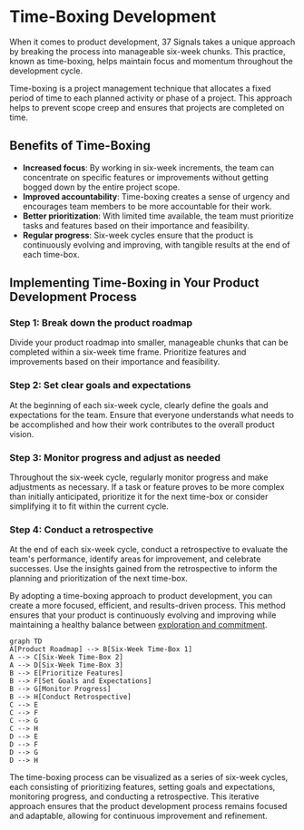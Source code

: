 
# Time-Boxing Development

When it comes to product development, 37 Signals takes a unique approach by breaking the process into manageable six-week chunks. This practice, known as time-boxing, helps maintain focus and momentum throughout the development cycle.

<Callout type="info">
Time-boxing is a project management technique that allocates a fixed period of time to each planned activity or phase of a project. This approach helps to prevent scope creep and ensures that projects are completed on time.
</Callout>

## Benefits of Time-Boxing

- **Increased focus**: By working in six-week increments, the team can concentrate on specific features or improvements without getting bogged down by the entire project scope.
- **Improved accountability**: Time-boxing creates a sense of urgency and encourages team members to be more accountable for their work.
- **Better prioritization**: With limited time available, the team must prioritize tasks and features based on their importance and feasibility.
- **Regular progress**: Six-week cycles ensure that the product is continuously evolving and improving, with tangible results at the end of each time-box.

## Implementing Time-Boxing in Your Product Development Process

<Steps>

### Step 1: Break down the product roadmap

Divide your product roadmap into smaller, manageable chunks that can be completed within a six-week time frame. Prioritize features and improvements based on their importance and feasibility.

### Step 2: Set clear goals and expectations

At the beginning of each six-week cycle, clearly define the goals and expectations for the team. Ensure that everyone understands what needs to be accomplished and how their work contributes to the overall product vision.

### Step 3: Monitor progress and adjust as needed

Throughout the six-week cycle, regularly monitor progress and make adjustments as necessary. If a task or feature proves to be more complex than initially anticipated, prioritize it for the next time-box or consider simplifying it to fit within the current cycle.

### Step 4: Conduct a retrospective

At the end of each six-week cycle, conduct a retrospective to evaluate the team's performance, identify areas for improvement, and celebrate successes. Use the insights gained from the retrospective to inform the planning and prioritization of the next time-box.

</Steps>

By adopting a time-boxing approach to product development, you can create a more focused, efficient, and results-driven process. This method ensures that your product is continuously evolving and improving while maintaining a healthy balance between [exploration and commitment](/product-development-process/importance-of-wandering).

```mermaid
graph TD
A[Product Roadmap] --> B[Six-Week Time-Box 1]
A --> C[Six-Week Time-Box 2]
A --> D[Six-Week Time-Box 3]
B --> E[Prioritize Features]
B --> F[Set Goals and Expectations]
B --> G[Monitor Progress]
B --> H[Conduct Retrospective]
C --> E
C --> F
C --> G
C --> H
D --> E
D --> F
D --> G
D --> H
```

The time-boxing process can be visualized as a series of six-week cycles, each consisting of prioritizing features, setting goals and expectations, monitoring progress, and conducting a retrospective. This iterative approach ensures that the product development process remains focused and adaptable, allowing for continuous improvement and refinement.